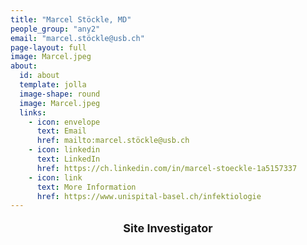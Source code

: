```yaml
---
title: "Marcel Stöckle, MD"
people_group: "any2"
email: "marcel.stöckle@usb.ch"
page-layout: full
image: Marcel.jpeg
about: 
  id: about
  template: jolla
  image-shape: round
  image: Marcel.jpeg
  links:
    - icon: envelope
      text: Email
      href: mailto:marcel.stöckle@usb.ch 
    - icon: linkedin
      text: LinkedIn
      href: https://ch.linkedin.com/in/marcel-stoeckle-1a5157337
    - icon: link
      text: More Information
      href: https://www.unispital-basel.ch/infektiologie
---
```


<div style="text-align: center;">
  <p style="font-size: 18px; font-weight: bold;">Site Investigator</p>
</div>
